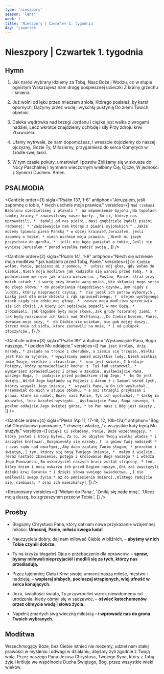 ```yaml
---
type: 'nieszpory'
season: 'lent'
week: 1
title: 'Nieszpory | Czwartek 1. tygodnia'
day: 'czwartek'
---
```


# Nieszpory | Czwartek 1. tygodnia

<OpeningVersicle />

## Hymn

1. Jak naród wybrany idziemy za Tobą,
   Nasz Boże i Wodzu, co w słupie ognistym
   Wskazujesz nam drogę pośpiesznej ucieczki
   Z krainy grzechu i śmierci.

2. Już wolni od lęku przed mieczem anioła,
   Którego posłałeś, by karał opornych,
   Dążymy przez wodę i wyschłą pustynię
   Do ziemi Twoich obietnic.

3. Daleka wędrówka nad brzegi Jordanu
   I ciężka jest walka z wrogami nadziei,
   Lecz wkrótce znajdziemy ochłodę i siły
   Przy zdroju krwi Zbawiciela.

4. Ufamy wytrwale, że nam dopomożesz,
   I wreszcie dojdziemy do naszej ojczyzny,
   Gdzie Ty, Miłosierny, przygarniesz do serca
   Obmytych w źródle swej łaski.

5. W tym czasie pokuty, umartwień i postów
   Zbliżamy się w skrusze do Nocy Paschalnej
   I hymnem wieczornym wielbimy Cię, Ojcze,
   W jedności z Synem i Duchem. Amen.

## PSALMODIA

<Canticle
  order={1}
  sigla="Psalm 137, 1-6"
  antiphon="Jeruzalem, jeśli zapomnę o tobie, * niech uschnie moja prawica."
  versicles={[
    `Nad rzekami Babilonu siedzieliśmy i płakali * 
na wspomnienie Syjonu.`,
    `Na topolach tamtej krainy *
zawiesiliśmy nasze harfy. `,
    `Bo ci, którzy nas uprowadzili, * 
żądali od nas pieśni.`,
    `Nasi gnębiciele żądali pieśni radosnej: *
"Zaśpiewajcie nam którąś z pieśni syjońskich!" `,
    `Jakże możemy śpiewać pieśń Pańską *
w obcej krainie?`,
    `Jeruzalem, jeśli zapomnę o tobie, *
niech uschnie moja prawica. `,
    `Niech mi język przyschnie do gardła, * 
jeśli nie będę pamiętał o tobie,`,
    `Jeśli nie wyniosę Jeruzalem *
ponad wszelką radość swoją.`,
  ]}
/>

<Canticle
  order={2}
  sigla="Psalm 141, 1-9"
  antiphon="Niech się wzniesie moja modlitwa * jak kadzidło przed Tobą, Panie."
  versicles={[
    `Do Ciebie wołam, Panie, pośpiesz mi z pomocą, * 
usłysz mój głos, gdy wołam do Ciebie.`,
    `Niech moja modlitwa jak kadzidło się wznosi przed Tobą, *
a podniesione me ręce jak ofiara wieczorna. `,
    `Postaw, Panie, straż przy moich ustach *
i wartę przy bramie warg moich.`,
    `Nie skłaniaj mego serca do złego słowa, *
do popełniania niegodziwych czynów,`,
    `Bym nigdy z ludźmi, którzy nieprawość czynią, * 
nie jadał ich potraw wybornych.`,
    `Łaską jest dla mnie chłosta z rąk sprawiedliwego, † 
olejek występnego niech nigdy nie zdobi mej głowy, * 
zawsze moja modlitwa sprzeciwia się ich złości.`,
    `A kiedy ich sędziowie popadli w moc Bożą, * 
zrozumieli, jak łagodne były moje słowa.`,
    `Jak grudy rozoranej ziemi, *
tak będą rozrzucone ich kości nad Otchłanią. `,
    `Do Ciebie bowiem, Panie, zwracam moje oczy, * 
do Ciebie się uciekam, nie gub mojej duszy.`,
    `Strzeż mnie od sidła, które zastawili na mnie, *
i od pułapek złoczyńców.`,
  ]}
/>

<Canticle
  order={3}
  sigla="Psalm 99"
  antiphon="Wysławiajcie Pana, Boga naszego, * i pokłon Mu oddajcie."
  versicles={[
    `Pan jest Królem, drżą narody, *
zasiada na tronie z cherubów, a ziemia się trzęsie.`,
    `Wielki jest Pan na Syjonie, *
wywyższony ponad wszystkie ludy.`,
    `Niech wielbią imię Twoje, wielkie i straszliwe, * 
ono jest święte.`,
    `I króluje Potężny, który sprawiedliwość kocha: † 
Tyś ład ustanowił, *
wymierzasz sprawiedliwość i prawo w Jakubie.`,
    `Wysławiajcie Pana, waszego Boga, † 
padajcie przed podnóżkiem stóp Jego, * 
bo On jest święty.`,
    `Wśród Jego kapłanów są Mojżesz i Aaron †
i Samuel wśród tych, którzy wzywali Jego imienia, * 
wzywali Pana, a On ich wysłuchał.`,
    `Przemawiał do nich w słupie obłoku, *
a oni strzegli przykazań i prawa, które im nadał.`,
    `Boże, nasz Panie, Tyś ich wysłuchał, *
łaskę im okazałeś, lecz karałeś występki. `,
    `Wysławiajcie Pana, Boga naszego, †
pokłon oddajcie Jego świętej górze, *
bo Pan nasz i Bóg jest święty.`,
  ]}
/>

<Canticle
  order={4}
  sigla="Pieśń (Ap 11, 17-18; 12, 10b-12a)"
  antiphon="Bóg dał Chrystusowi panowanie, * chwałę i władzę, / a wszystkie ludy będą Mu służyły."
  versicles={[
    `Dzięki Ci składamy, Panie, Boże wszechmogący, * 
który jesteś i który byłeś,`,
    `Za to, że objąłeś Twoją wielką władzę *
i zacząłeś królować.`,
    `Rozgniewały się narody, † 
a gniew Twój nadszedł *
i czas sądu nad umarłymi,`,
    `Aby dano zapłatę Twoim sługom, *
prorokom i świętym,`,
    `I tym, którzy się boją Twojego imienia, * 
małym i wielkim.`,
    `Teraz nastało zbawienie, potęga i królowanie Boga naszego *
i władza Jego Pomazańca.`,
    `Bo oskarżyciel naszych braci został strącony, *
ten, który dniem i nocą oskarża ich przed Bogiem naszym.`,
    `Oni zaś zwyciężyli dzięki krwi Baranka *
i dzięki słowu swojego świadectwa. `,
    `I nie umiłowali swego życia *
aż do poniesienia śmierci.`,
    `Dlatego radujcie się, niebiosa, *
oraz ich mieszkańcy!`,
  ]}
/>

<Passage
  sigla="Jk 4, 7-8. 10"
  passage="Bądźcie poddani Bogu, przeciwstawiajcie się zaś diabłu, a ucieknie od was. Przystąpcie bliżej do Boga, to i On zbliży się do was. Oczyśćcie ręce, grzesznicy, uświęćcie serca, ludzie chwiejni. Uniżcie się przed Panem, a On was wywyższy."
/>

<Responsory
  versicles={[
    'Wołam do Pana:',
    'Zmiłuj się nade mną.',
    'Ulecz moją duszę, bo zgrzeszyłem przeciw Tobie.',
  ]}
/>

<Magnificat antiphon="Proście, a będzie wam dane; * szukajcie, a znajdziecie; / kołaczcie, a będzie wam otworzone." />

## Prośby

- Błagajmy Chrystusa Pana, który dał nam nowe przykazanie wzajemnej miłości: **Umocnij, Panie, miłość swego ludu!**

- Nauczycielu dobry, daj nam miłować Ciebie w bliźnich, – **abyśmy w nich Tobie czynili dobrze.**

- Ty na krzyżu błagałeś Ojca o przebaczenie dla oprawców, – **spraw, byśmy miłowali nieprzyjaciół i modlili się za tych, którzy nas prześladują.**

- Przez tajemnicę Ciała i Krwi swojej umocnij naszą miłość, męstwo i nadzieję, – **wspieraj słabych, pocieszaj strapionych, wlej ufność w serca konających.**

- Jezu, światłości świata, Ty przywróciłeś wzrok niewidomemu od urodzenia, kiedy obmył się w sadzawce, – **oświeć katechumenów przez obmycie wodą i słowo życia.**

- Napełnij zmarłych swą wieczną miłością – **i wprowadź nas do grona Twoich wybranych.**

<CustomIntercessions />

<KyrieEleison />

<LordsPrayer />

## Modlitwa

Wszechmogący Boże, bez Ciebie istnieć nie możemy, udziel nam stałej prawości w myśleniu i odwagi w działaniu, abyśmy żyli zgodnie z Twoją wolą. Przez naszego Pana Jezusa Chrystusa, Twojego Syna, który z Tobą żyje i króluje we wspólnocie Ducha Świętego, Bóg, przez wszystkie wieki wieków.	

<Amen />

<BlessingAndConcludingVersicle />

<SalveRegina />

